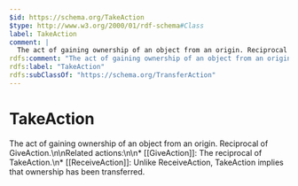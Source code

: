 ```yaml
---
$id: https://schema.org/TakeAction
$type: http://www.w3.org/2000/01/rdf-schema#Class
label: TakeAction
comment: |
  The act of gaining ownership of an object from an origin. Reciprocal of GiveAction.\n\nRelated actions:\n\n* [[GiveAction]]: The reciprocal of TakeAction.\n* [[ReceiveAction]]: Unlike ReceiveAction, TakeAction implies that ownership has been transferred.
rdfs:comment: "The act of gaining ownership of an object from an origin. Reciprocal of GiveAction.\\n\\nRelated actions:\\n\\n* [[GiveAction]]: The reciprocal of TakeAction.\\n* [[ReceiveAction]]: Unlike ReceiveAction, TakeAction implies that ownership has been transferred."
rdfs:label: "TakeAction"
rdfs:subClassOf: "https://schema.org/TransferAction"
---
```


# TakeAction

The act of gaining ownership of an object from an origin. Reciprocal of GiveAction.\n\nRelated actions:\n\n* [[GiveAction]]: The reciprocal of TakeAction.\n* [[ReceiveAction]]: Unlike ReceiveAction, TakeAction implies that ownership has been transferred.

